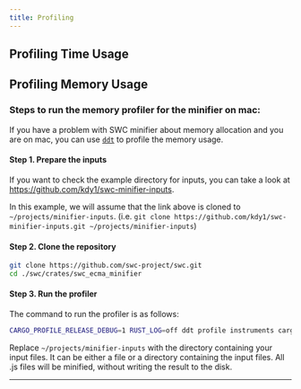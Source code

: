 ```yaml
---
title: Profiling
---
```


## Profiling Time Usage

## Profiling Memory Usage

### Steps to run the memory profiler for the minifier on mac:

If you have a problem with SWC minifier about memory allocation and you are on mac, you can use [`ddt`][] to profile the memory usage.

#### Step 1. Prepare the inputs

If you want to check the example directory for inputs, you can take a look at https://github.com/kdy1/swc-minifier-inputs.

In this example, we will assume that the link above is cloned to `~/projects/minifier-inputs`.
(i.e. `git clone https://github.com/kdy1/swc-minifier-inputs.git ~/projects/minifier-inputs`)

#### Step 2. Clone the repository

```bash
git clone https://github.com/swc-project/swc.git
cd ./swc/crates/swc_ecma_minifier
```

#### Step 3. Run the profiler

The command to run the profiler is as follows:

```bash
CARGO_PROFILE_RELEASE_DEBUG=1 RUST_LOG=off ddt profile instruments cargo -t 'Memory' --release --features concurrent --example minify-all -- ~/projects/minifier-inputs  to the directory containing your input files. It can be either a file or a directory containing the input files. All .js files will be minified (without writing the result to the disk)
```

Replace `~/projects/minifier-inputs` with the directory containing your input files. It can be either a file or a directory containing the input files.
All .js files will be minified, without writing the result to the disk.

---

[`ddt`]: https://github.com/swc-project/ddt
